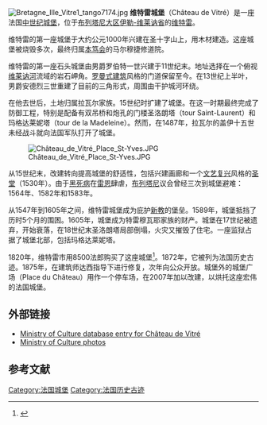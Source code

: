 [[File:Bretagne_Ille_Vitre1_tango7174.jpg|thumb]]
'''维特雷城堡'''（Château de Vitré）是一座法国[[中世纪|中世纪]][[城堡|城堡]]，位于[[布列塔尼大区|布列塔尼大区]][[伊勒-维莱讷省|伊勒-维莱讷省]]的[[维特雷|维特雷]]。

维特雷的第一座城堡于大约公元1000年兴建在圣十字山上，用木材建造。这座城堡被烧毁多次，最终归属[[本笃会|本笃会]]的马尔穆捷修道院。 
 
维特雷的第一座石头城堡由男爵罗伯特一世兴建于11世纪末。地址选择在一个俯视[[维莱讷河|维莱讷河]]流域的岩石岬角。[[罗曼式建筑|罗曼式建筑]]风格的门道保留至今。在13世纪上半叶，男爵安德烈三世重建了目前的三角形式，周围由干护城河环绕。

在他去世后，土地归属拉瓦尔家族。15世纪时扩建了城堡。在这一时期最终完成了防御工程，特别是配备有双吊桥和炮孔的门楼圣洛朗塔（tour Saint-Laurent）和玛格达莱妮塔（tour de la Madeleine）。然而，在1487年，拉瓦尔的盖伊十五世未经战斗就向法国军队打开了城堡。

[[Image:Château_de_Vitré_Place_St-Yves.JPG|thumb]]

从15世纪末，改建转向提高城堡的舒适性，包括兴建画廊和一个[[文艺复兴|文艺复兴]]风格的[[圣堂|圣堂]]（1530年）。由于[[黑死病|黑死病]]在[[雷恩|雷恩]]肆虐，[[布列塔尼|布列塔尼]]议会曾经三次到城堡避难：1564年、1582年和1583年。 

从1547年到1605年之间，维特雷城堡成为庇护[[新教|新教]]的堡垒。1589年，城堡抵挡了历时5个月的围困。1605年，城堡成为特雷穆瓦耶家族的财产。城堡在17世纪被遗弃，开始衰落，在18世纪末圣洛朗塔局部倒塌，火灾又摧毁了住宅。一座监狱占据了城堡北部，包括玛格达莱妮塔。

1820年，维特雷市用8500法郎购买了这座城堡<ref>{{cite book
  | title =Green Guide Brittany
  | url =https://archive.org/details/brittany00mich
  | publisher =Michelin et Cie.
  | location =Clermont-Ferrand, France
  | date =1974
  | isbn = 2-06-101-151-9
  | page =[https://archive.org/details/brittany00mich/page/188 188]}}</ref>。1872年，它被列为法国历史古迹。1875年，在建筑师达西指导下进行修复，次年向公众开放。城堡外的城堡广场（Place du Château）用作一个停车场，在2007年加以改建，以烘托这座宏伟的法国城堡。

==外部链接==
* [http://www.culture.gouv.fr/public/mistral/merimee_fr?ACTION=RETROUVER&FIELD_1=INSEE&VALUE_1=35360&NUMBER=6&GRP=0&REQ=%28%2835360%29%20%3aINSEE%20%29&USRNAME=nobody&USRPWD=4%24%2534P&SPEC=9&SYN=1&IMLY=&MAX1=1&MAX2=100&MAX3=100&DOM=Tous Ministry of Culture database entry for Château de Vitré] {{Wayback|url=http://www.culture.gouv.fr/public/mistral/merimee_fr?ACTION=RETROUVER&FIELD_1=INSEE&VALUE_1=35360&NUMBER=6&GRP=0&REQ=%28%2835360%29%20%3aINSEE%20%29&USRNAME=nobody&USRPWD=4%24%2534P&SPEC=9&SYN=1&IMLY=&MAX1=1&MAX2=100&MAX3=100&DOM=Tous |date=20160402074136 }} {{fr icon}}
* [http://www.culture.gouv.fr/public/mistral/memoire_fr?ACTION=CHERCHER&FIELD_5=LBASE&VALUE_5=PA00090896 Ministry of Culture photos] {{Wayback|url=http://www.culture.gouv.fr/public/mistral/memoire_fr?ACTION=CHERCHER&FIELD_5=LBASE&VALUE_5=PA00090896 |date=20160305052151 }} 

==参考文献==
<references/>
:{{Translation/Ref|fr|Château de Vitré|oldid=11834374}}

{{Coord|48|7|28|N|1|12|55|W|region:FR_type:landmark|display=title}}

{{DEFAULTSORT:Vitre, chateau de}}
[[Category:法国城堡|Category:法国城堡]]
[[Category:法国历史古迹|Category:法国历史古迹]]